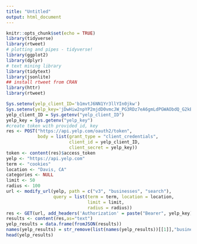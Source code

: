 ```yaml
---
title: "Untitled"
output: html_document
---
```


```r
knitr::opts_chunk$set(echo = TRUE)
library(tidyverse)
library(rtweet)
# plotting and pipes - tidyverse!
library(ggplot2)
library(dplyr)
# text mining library
library(tidytext)
library(jsonlite)
## install rtweet from CRAN
library(httr)
library(rtweet)
```






```r
Sys.setenv(yelp_client_ID='b1mvtJ6NN1Yr3llYIn0jkw')
Sys.setenv(yelp_key='jDwHiw2npYP2mjdD0vmcJW_PG3RDz7eA6gmLdPGWAObdQ_G2kBG4-5GE_VMpyCSRT_oWXdHV3u9HDwSPbL4qSDl9pnkgdFrD3ZASmcIB4NlUY320H-0jXtfGaOhdXnYx')
yelp_client_ID = Sys.getenv("yelp_client_ID")
yelp_key = Sys.getenv("yelp_key")
#create token with provided id, key
res <- POST("https://api.yelp.com/oauth2/token",
            body = list(grant_type = "client_credentials",
                        client_id = yelp_client_ID,
                        client_secret = yelp_key))
token <- content(res)$access_token
yelp <- "https://api.yelp.com"
term <- "cookies"
location <- "Davis, CA"
categories <- NULL
limit <- 50
radius <- 100
url <- modify_url(yelp, path = c("v3", "businesses", "search"),
                  query = list(term = term, location = location, 
                               limit = limit,
                               radius = radius))
res <- GET(url, add_headers('Authorization' = paste("Bearer", yelp_key)))
results <- content(res,as="text")
yelp_results = data.frame(fromJSON(results))
names(yelp_results) = str_remove(list(names(yelp_results))[[1]],"businesses.")
head(yelp_results)
```

